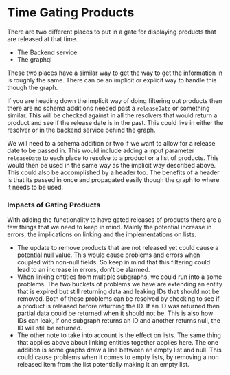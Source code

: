 # Time Gating Products

There are two different places to put in a gate for displaying products that are released at that time.

- The Backend service
- The graphql

These two places have a similar way to get the way to get the information in is roughly the same. There can be an implicit or explicit way to handle this though the graph.

If you are heading down the implicit way of doing filtering out products then there are no schema additions needed past a `releaseDate` or something similar. This will be checked against in all the resolvers that would return a product and see if the release date is in the past. This could live in either the resolver or in the backend service behind the graph.

We will need to a schema addition or two if we want to allow for a release date to be passed in. This would include adding a input parameter `releaseDate` to each place to resolve to a product or a list of products. This would then be used in the same way as the implicit way described above. This could also be accomplished by a header too. The benefits of a header is that its passed in once and propagated easily though the graph to where it needs to be used.

### Impacts of Gating Products

With adding the functionality to have gated releases of products there are a few things that we need to keep in mind. Mainly the potential increase in errors, the implications on linking and the implementations on lists.

- The update to remove products that are not released yet could cause a potential null value. This would cause problems and errors when coupled with non-null fields. So keep in mind that this filtering could lead to an increase in errors, don't be alarmed.
- When linking entities from multiple subgraphs, we could run into a some problems. The two buckets of problems we have are extending an entity that is expired but still returning data and leaking IDs that should not be removed. Both of these problems can be resolved by checking to see if a product is released before returning the ID. If an ID was returned then partial data could be returned when it should not be. This is also how IDs can leak, if one subgraph returns an ID and another returns null, the ID will still be returned.
- The other note to take into account is the effect on lists. The same thing that applies above about linking entities together applies here. The one addition is some graphs draw a line between an empty list and null. This could cause problems when it comes to empty lists, by removing a non released item from the list potentially making it an empty list.
